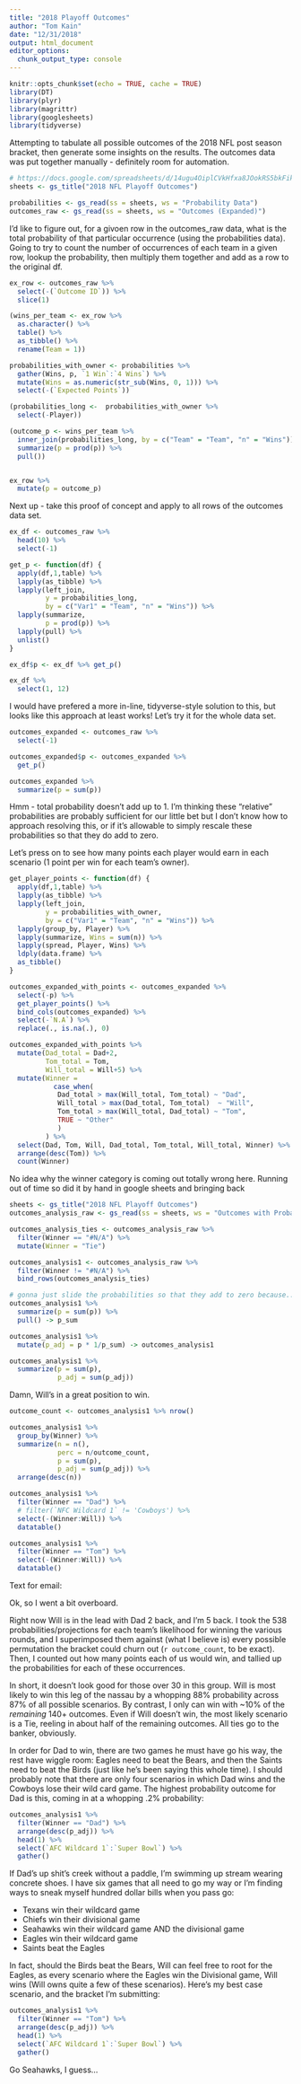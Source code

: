 ```yaml
---
title: "2018 Playoff Outcomes"
author: "Tom Kain"
date: "12/31/2018"
output: html_document
editor_options: 
  chunk_output_type: console
---
```


```r
knitr::opts_chunk$set(echo = TRUE, cache = TRUE)
library(DT)
library(plyr)
library(magrittr)
library(googlesheets)
library(tidyverse)
```

Attempting to tabulate all possible outcomes of the 2018 NFL post season bracket, then generate some insights on the results. The outcomes data was put together manually - definitely room for automation.

```r

# https://docs.google.com/spreadsheets/d/14ugu4OiplCVkHfxa8JOokRS5bkFik5fsI43qTq20gVk/edit?usp=sharing
sheets <- gs_title("2018 NFL Playoff Outcomes")

probabilities <- gs_read(ss = sheets, ws = "Probability Data")
outcomes_raw <- gs_read(ss = sheets, ws = "Outcomes (Expanded)")

```

I'd like to figure out, for a givoen row in the outcomes_raw data, what is the total probability of that particular occurrence (using the probabilities data). Going to try to count the number of occurrences of each team in a given row, lookup the probability, then multiply them together and add as a row to the original df.

```r
ex_row <- outcomes_raw %>%
  select(-(`Outcome ID`)) %>%
  slice(1)

(wins_per_team <- ex_row %>%
  as.character() %>%
  table() %>%
  as_tibble() %>%
  rename(Team = 1)) 

probabilities_with_owner <- probabilities %>%
  gather(Wins, p, `1 Win`:`4 Wins`) %>%
  mutate(Wins = as.numeric(str_sub(Wins, 0, 1))) %>%
  select(-(`Expected Points`))

(probabilities_long <-  probabilities_with_owner %>%
  select(-Player))

(outcome_p <- wins_per_team %>% 
  inner_join(probabilities_long, by = c("Team" = "Team", "n" = "Wins")) %>%
  summarize(p = prod(p)) %>%
  pull())


ex_row %>%
  mutate(p = outcome_p)

```

Next up - take this proof of concept and apply to all rows of the outcomes data set.

```r
ex_df <- outcomes_raw %>%
  head(10) %>%
  select(-1)

get_p <- function(df) {
  apply(df,1,table) %>%
  lapply(as_tibble) %>%
  lapply(left_join, 
         y = probabilities_long, 
         by = c("Var1" = "Team", "n" = "Wins")) %>%
  lapply(summarize, 
         p = prod(p)) %>%
  lapply(pull) %>%
  unlist()
}

ex_df$p <- ex_df %>% get_p()

ex_df %>%
  select(1, 12)

```

I would have prefered a more in-line, tidyverse-style solution to this, but looks like this approach at least works! Let's try it for the whole data set.

```r

outcomes_expanded <- outcomes_raw %>%
  select(-1)

outcomes_expanded$p <- outcomes_expanded %>%
  get_p()

outcomes_expanded %>%
  summarize(p = sum(p))
```

Hmm - total probability doesn't add up to 1. I'm thinking these "relative" probabilities are probably sufficient for our little bet but I don't know how to approach resolving this, or if it's allowable to simply rescale these probabilities so that they do add to zero. 

Let's press on to see how many points each player would earn in each scenario (1 point per win for each team's owner). 

```r

get_player_points <- function(df) {
  apply(df,1,table) %>% 
  lapply(as_tibble) %>%
  lapply(left_join, 
         y = probabilities_with_owner, 
         by = c("Var1" = "Team", "n" = "Wins")) %>%
  lapply(group_by, Player) %>%
  lapply(summarize, Wins = sum(n)) %>%
  lapply(spread, Player, Wins) %>%
  ldply(data.frame) %>%
  as_tibble() 
}

outcomes_expanded_with_points <- outcomes_expanded %>% 
  select(-p) %>%
  get_player_points() %>%
  bind_cols(outcomes_expanded) %>%
  select(-`N.A`) %>%
  replace(., is.na(.), 0)

outcomes_expanded_with_points %>%
  mutate(Dad_total = Dad+2,
         Tom_total = Tom,
         Will_total = Will+5) %>%
  mutate(Winner = 
           case_when(
            Dad_total > max(Will_total, Tom_total) ~ "Dad",
            Will_total > max(Dad_total, Tom_total)  ~ "Will",
            Tom_total > max(Will_total, Dad_total) ~ "Tom",
            TRUE ~ "Other"
            )
         ) %>%
  select(Dad, Tom, Will, Dad_total, Tom_total, Will_total, Winner) %>%
  arrange(desc(Tom)) %>%
  count(Winner)

```

No idea why the winner category is coming out totally wrong here. Running out of time so did it by hand in google sheets and bringing back

```r
sheets <- gs_title("2018 NFL Playoff Outcomes")
outcomes_analysis_raw <- gs_read(ss = sheets, ws = "Outcomes with Probability, Points")

outcomes_analysis_ties <- outcomes_analysis_raw %>%
  filter(Winner == "#N/A") %>%
  mutate(Winner = "Tie")

outcomes_analysis1 <- outcomes_analysis_raw %>%
  filter(Winner != "#N/A") %>%
  bind_rows(outcomes_analysis_ties)

# gonna just slide the probabilities so that they add to zero because...
outcomes_analysis1 %>%
  summarize(p = sum(p)) %>%
  pull() -> p_sum

outcomes_analysis1 %>%
  mutate(p_adj = p * 1/p_sum) -> outcomes_analysis1

outcomes_analysis1 %>%
  summarize(p = sum(p),
            p_adj = sum(p_adj))

```

Damn, Will's in a great position to win. 

```r

outcome_count <- outcomes_analysis1 %>% nrow()

outcomes_analysis1 %>% 
  group_by(Winner) %>%
  summarize(n = n(),
            perc = n/outcome_count,
            p = sum(p),
            p_adj = sum(p_adj)) %>%
  arrange(desc(n))

outcomes_analysis1 %>%
  filter(Winner == "Dad") %>%
  # filter(`NFC Wildcard 1` != 'Cowboys') %>%
  select(-(Winner:Will)) %>%
  datatable()

outcomes_analysis1 %>%
  filter(Winner == "Tom") %>%
  select(-(Winner:Will)) %>%
  datatable()

```

Text for email:

Ok, so I went a bit overboard. 

Right now Will is in the lead with Dad 2 back, and I'm 5 back. I took the 538 probabilities/projections for each team's likelihood for winning the various rounds, and I superimposed them against (what I believe is) every possible permutation the bracket could churn out (`r outcome_count`, to be exact). Then, I counted out how many points each of us would win, and tallied up the probabilities for each of these occurrences. 

In short, it doesn't look good for those over 30 in this group. Will is most likely to win this leg of the nassau by a whopping 88% probability across 87% of all possible scenarios. By contrast, I only can win with ~10% of the _remaining_ 140+ outcomes. Even if Will doesn't win, the most likely scenario is a Tie, reeling in about half of the remaining outcomes. All ties go to the banker, obviously. 

In order for Dad to win, there are two games he must have go his way, the rest have wiggle room: Eagles need to beat the Bears, and then the Saints need to beat the Birds (just like he's been saying this whole time). I should probably note that there are only four scenarios in which Dad wins and the Cowboys lose their wild card game. The highest probability outcome for Dad is this, coming in at a whopping .2% probability:

```r

outcomes_analysis1 %>%
  filter(Winner == "Dad") %>%
  arrange(desc(p_adj)) %>%
  head(1) %>%
  select(`AFC Wildcard 1`:`Super Bowl`) %>%
  gather()

```

If Dad's up shit's creek without a paddle, I'm swimming up stream wearing concrete shoes. I have six games that all need to go my way or I'm finding ways to sneak myself hundred dollar bills when you pass go: 

* Texans win their wildcard game
* Chiefs win their divisional game
* Seahawks win their wildcard game AND the divisional game
* Eagles win their wildcard game
* Saints beat the Eagles

In fact, should the Birds beat the Bears, Will can feel free to root for the Eagles, as every scenario where the Eagles win the Divisional game, Will wins (Will owns quite a few of these scenarios). Here's my best case scenario, and the bracket I'm submitting:

```r
outcomes_analysis1 %>%
  filter(Winner == "Tom") %>%
  arrange(desc(p_adj)) %>%
  head(1) %>%
  select(`AFC Wildcard 1`:`Super Bowl`) %>%
  gather()

```

Go Seahawks, I guess...